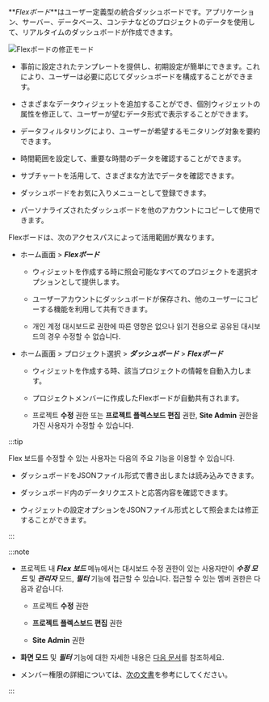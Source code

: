 **_Flexボード_**はユーザー定義型の統合ダッシュボードです。アプリケーション、サーバー、データベース、コンテナなどのプロジェクトのデータを使用して、リアルタイムのダッシュボードが作成できます。

![Flexボードの修正モード](/img/flex-board-mod.png)

-   事前に設定されたテンプレートを提供し、初期設定が簡単にできます。これにより、ユーザーは必要に応じてダッシュボードを構成することができます。

-   さまざまなデータウィジェットを追加することができ、個別ウィジェットの属性を修正して、ユーザーが望むデータ形式で表示することができます。

-   データフィルタリングにより、ユーザーが希望するモニタリング対象を要約できます。

-   時間範囲を設定して、重要な時間のデータを確認することができます。

-   サブチャートを活用して、さまざまな方法でデータを確認できます。

-   ダッシュボードをお気に入りメニューとして登録できます。

-   パーソナライズされたダッシュボードを他のアカウントにコピーして使用できます。

Flexボードは、次のアクセスパスによって活用範囲が異なります。

-   ホーム画面 > **_Flexボード_**

    -   ウィジェットを作成する時に照会可能なすべてのプロジェクトを選択オプションとして提供します。 

    -   ユーザーアカウントにダッシュボードが保存され、他のユーザーにコピーする機能を利用して共有できます。

    -   개인 계정 대시보드로 권한에 따른 영향은 없으나 읽기 전용으로 공유된 대시보드의 경우 수정할 수 없습니다. 

-   ホーム画面 > プロジェクト選択 > **_ダッシュボード_** > **_Flexボード_**

    -   ウィジェットを作成する時、該当プロジェクトの情報を自動入力します。

    -   プロジェクトメンバーに作成したFlexボードが自動共有されます。

    -   프로젝트 **수정** 권한 또는 **프로젝트 플렉스보드 편집** 권한, **Site Admin** 권한을 가진 사용자가 수정할 수 있습니다.

:::tip

Flex 보드를 수정할 수 있는 사용자는 다음의 주요 기능을 이용할 수 있습니다.

-   ダッシュボードをJSONファイル形式で書き出しまたは読み込みできます。

-   ダッシュボード内のデータリクエストと応答内容を確認できます。

-   ウィジェットの設定オプションをJSONファイル形式として照会または修正することができます。

:::

:::note

-   프로젝트 내 **_Flex 보드_** 메뉴에서는 대시보드 수정 권한이 있는 사용자만이 **_수정 모드_** 및 **_관리자_** 모드, **_필터_** 기능에 접근할 수 있습니다. 접근할 수 있는 멤버 권한은 다음과 같습니다.

    -   프로젝트 **수정** 권한 

    -   **프로젝트 플렉스보드 편집** 권한

    -   **Site Admin** 권한

-   **화면 모드** 및 **_필터_** 기능에 대한 자세한 내용은 [다음 문서](flexboard-mode)를 참조하세요.

-   メンバー権限の詳細については、[次の文書](../project/project-structure#member-auth)を参考にしてください。

:::
